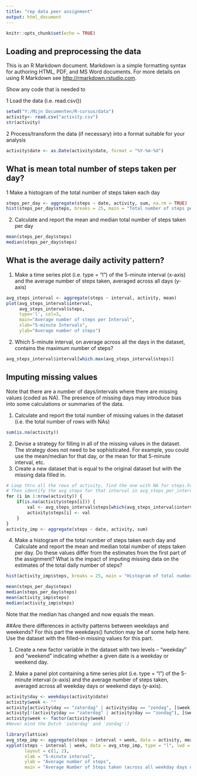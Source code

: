 ---
title: "rep data peer assignment"
output: html_document
---

```{r setup, include=FALSE}
knitr::opts_chunk$set(echo = TRUE)
```

## Loading and preprocessing the data

This is an R Markdown document. Markdown is a simple formatting syntax for authoring HTML, PDF, and MS Word documents. For more details on using R Markdown see <http://rmarkdown.rstudio.com>.

Show any code that is needed to

1 Load the data (i.e. read.csv())

```{r}
setwd("Y:/Mijn Documenten/R-cursus/data")
activity<- read.csv("activity.csv")
str(activity)
```

2 Process/transform the data (if necessary) into a format suitable for your analysis

```{r}
activity$date <- as.Date(activity$date, format = "%Y-%m-%d")
```

## What is mean total number of steps taken per day?

1 Make a histogram of the total number of steps taken each day

```{r}
steps_per_day <- aggregate(steps ~ date, activity, sum, na.rm = TRUE)
hist(steps_per_day$steps, breaks = 25, main = "Total number of steps per day", xlab = "Steps per day")

```

2. Calculate and report the mean and median total number of steps taken per day

```{r}
mean(steps_per_day$steps)
median(steps_per_day$steps)
```

## What is the average daily activity pattern?

1. Make a time series plot (i.e. type = "l") of the 5-minute interval (x-axis) and the average number of steps taken, averaged across all days (y-axis)

```{r}
avg_steps_interval <- aggregate(steps ~ interval, activity, mean)
plot(avg_steps_interval$interval, 
     avg_steps_interval$steps, 
     type='l', col=3, 
     main="Average number of steps per Interval", 
     xlab="5-minute Intervals", 
     ylab="Average number of steps")
```

2. Which 5-minute interval, on average across all the days in the dataset, contains the maximum number of steps?
```{r}
avg_steps_interval$interval[which.max(avg_steps_interval$steps)]
```

## Imputing missing values

Note that there are a number of days/intervals where there are missing values (coded as NA). The presence of missing days may introduce bias into some calculations or summaries of the data.

1. Calculate and report the total number of missing values in the dataset (i.e. the total number of rows with NAs)

```{r}
sum(is.na(activity))
```

2. Devise a strategy for filling in all of the missing values in the dataset. The strategy does not need to be sophisticated. For example, you could use the mean/median for that day, or the mean for that 5-minute interval, etc.
3. Create a new dataset that is equal to the original dataset but with the missing data filled in.

```{r}
# Loop thru all the rows of activity, find the one with NA for steps.For each identify the interval for that row
# Then identify the avg steps for that interval in avg_steps_per_interval. Substitute the NA value with that value
for (i in 1:nrow(activity)) {
    if(is.na(activity$steps[i])) {
        val <- avg_steps_interval$steps[which(avg_steps_interval$interval == activity$interval[i])]
        activity$steps[i] <- val 
    }
}
activity_imp <- aggregate(steps ~ date, activity, sum)

```

4. Make a histogram of the total number of steps taken each day and Calculate and report the mean and median total number of steps taken per day. Do these values differ from the estimates from the first part of the assignment? What is the impact of imputing missing data on the estimates of the total daily number of steps?

```{r}
hist(activity_imp$steps, breaks = 25, main = "Histogram of total number of steps per day (IMPUTED)", xlab = "Steps per day")

mean(steps_per_day$steps)
median(steps_per_day$steps)
mean(activity_imp$steps)
median(activity_imp$steps)
```
Note that the median has changed and now equals the mean.

##Are there differences in activity patterns between weekdays and weekends?
For this part the weekdays() function may be of some help here. Use the dataset with the filled-in missing values for this part.

1. Create a new factor variable in the dataset with two levels -- "weekday" and "weekend" indicating whether a given date is a weekday or weekend day.

2. Make a panel plot containing a time series plot (i.e. type = "l") of the 5-minute interval (x-axis) and the average number of steps taken, averaged across all weekday days or weekend days (y-axis). 
```{r}
activity$day <- weekdays(activity$date)
activity$week <- ""
activity[activity$day == "zaterdag" | activity$day == "zondag", ]$week <- "weekend"
activity[!(activity$day == "zaterdag" | activity$day == "zondag"), ]$week <- "weekday"
activity$week <- factor(activity$week)
#Never mind the Dutch 'zaterdag' and 'zondag':)

library(lattice)
avg_step_imp <- aggregate(steps ~ interval + week, data = activity, mean)
xyplot(steps ~ interval | week, data = avg_step_imp, type = "l", lwd = 2,
       layout = c(1, 2), 
       xlab = "5-minute interval", 
       ylab = "Average number of steps",
       main = "Average Number of Steps taken (across all weekday days or weekend days)")

```
